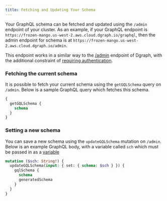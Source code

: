 ```yaml
---
title: Fetching and Updating Your Schema
---
```


Your GraphQL schema can be fetched and updated using the `/admin` endpoint of
your cluster. As an example, if your GraphQL endpoint is
`https://frozen-mango.us-west-2.aws.cloud.dgraph.io/graphql`, then the admin
endpoint for schema is at
`https://frozen-mango.us-west-2.aws.cloud.dgraph.io/admin`.

This endpoint works in a similar way to the [/admin](/dgraph/graphql/api#admin)
endpoint of Dgraph, with the additional constraint of
[requiring authentication](./authentication).

### Fetching the current schema

It is possible to fetch your current schema using the `getGQLSchema` query on
`/admin`. Below is a sample GraphQL query which fetches this schema.

```graphql
{
  getGQLSchema {
    schema
  }
}
```

### Setting a new schema

You can save a new schema using the `updateGQLSchema` mutation on `/admin`.
Below is an example GraphQL body, with a variable called `sch` which must be
passed in as a [variable](https://graphql.org/graphql-js/passing-arguments/)

```graphql
mutation ($sch: String!) {
  updateGQLSchema(input: { set: { schema: $sch } }) {
    gqlSchema {
      schema
      generatedSchema
    }
  }
}
```
